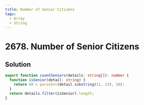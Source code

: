 ```yaml
---
title: Number of Senior Citizens
tags:
  - Array
  - String
---
```


# 2678. Number of Senior Citizens

<Badges>
  <LevelBadge level="easy" />
  <TopicBadge name="Array" slug="array" />
  <TopicBadge name="String" slug="string" />
</Badges>

## Solution

```typescript filename="solution.ts" copy
export function countSeniors(details: string[]): number {
  function isSenior(detail: string) {
    return 60 < parseInt(detail.substring(11, 13), 10);
  }
  return details.filter(isSenior).length;
}
```

<ProblemLink
  codingSite="leetcode"
  href="https://leetcode.com/problems/number-of-senior-citizens"
  title="Number of Senior Citizens"
/>
